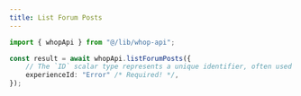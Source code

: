 ```yaml
---
title: List Forum Posts
---
```


```typescript
import { whopApi } from "@/lib/whop-api";

const result = await whopApi.listForumPosts({
	// The `ID` scalar type represents a unique identifier, often used to refetch an object or as key for a cache. The ID type appears in a JSON response as a String; however, it is not intended to be human-readable. When expected as an input type, any string (such as `"4"`) or integer (such as `4`) input value will be accepted as an ID.
	experienceId: "Error" /* Required! */,
});

```
